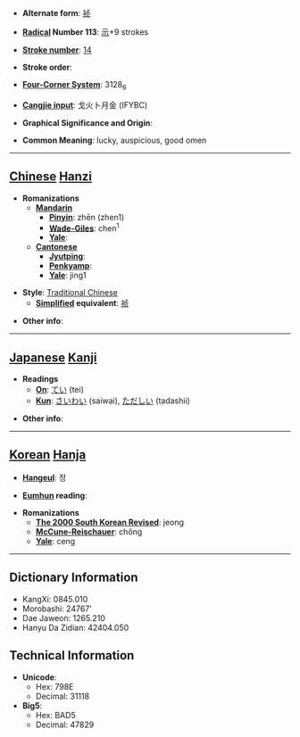 * '''Alternate form''': [[祯]]

* '''[[Wiktionary:Chinese radical index| Radical]] Number 113''': [[Wiktionary:Chinese radical index 示|示]]+9 strokes

* '''[[Wiktionary:Chinese total strokes index|Stroke number]]''': [[Wiktionary:Chinese total strokes index 14|14]]

* '''Stroke order''': 

* '''[[Wiktionary:Chinese four corner index|Four-Corner System]]''': 3128<sub>6</sub>

* '''[[Wiktionary:Chinese Cangjie index|Cangjie input]]''': 戈火卜月金 (IFYBC)

* '''Graphical Significance and Origin''': 

* '''Common Meaning''': lucky, auspicious, good omen

----

== [[Chinese]] [[Hanzi]] ==

* '''Romanizations'''
** '''[[Mandarin]]'''
*** '''[[Pinyin]]''': zhēn (zhen1)
*** '''[[Wade-Giles]]''': chen<sup>1</sup>
*** '''[[Yale]]''': 
** '''[[Cantonese]]'''
*** '''[[Jyutping]]''':
*** '''[[Penkyamp]]''': 
*** '''[[Yale]]''': jing1

* '''Style''': [[Traditional Chinese]] 
** '''[[Simplified Chinese|Simplified]] equivalent''': [[祯]]

* '''Other info''': 

----

== [[Japanese]] [[Kanji]] ==

* '''Readings'''
** '''[[On]]''': [[てい]] (tei)
** '''[[Kun]]''': [[さいわい]] (saiwai), [[ただしい]] (tadashii)

* '''Other info''':  

----

== [[Korean]] [[Hanja]] ==

* '''[[Hangeul]]''': 정

* '''[[Eumhun]] reading''': 

* '''Romanizations'''
** '''[[The 2000 South Korean Revised Romanization|The 2000 South Korean Revised]]''': jeong
** '''[[McCune-Reischauer]]''': chŏng
** '''[[Yale]]''': ceng

----

== Dictionary Information ==

* KangXi: 0845.010
* Morobashi: 24767'
* Dae Jaweon: 1265.210
* Hanyu Da Zidian: 42404.050

== Technical Information ==

* '''Unicode''':
** Hex: 798E
** Decimal: 31118
* '''Big5''':
** Hex: BAD5
** Decimal: 47829